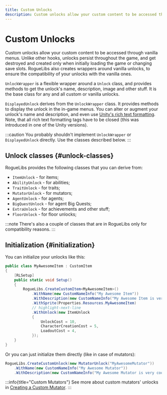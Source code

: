 ```yaml
---
title: Custom Unlocks
description: Custom unlocks allow your custom content to be accessed through vanilla menus. Unlike other hooks, unlocks persist throughout the game, and get destroyed and created only when initially loading the game or changing save slots. RogueLibs also creates wrappers around vanilla unlocks, to ensure the compatibility of your unlocks with the vanilla ones.
---
```


# Custom Unlocks

Custom unlocks allow your custom content to be accessed through vanilla menus. Unlike other hooks, unlocks persist throughout the game, and get destroyed and created only when initially loading the game or changing save slots. RogueLibs also creates wrappers around vanilla unlocks, to ensure the compatibility of your unlocks with the vanilla ones.

`UnlockWrapper` is a flexible wrapper around a `Unlock` class, and provides methods to get the unlock's name, description, image and other stuff. It is the base class for any and all custom or vanilla unlocks.

`DisplayedUnlock` derives from the `UnlockWrapper` class. It provides methods to display the unlock in the in-game menus. You can alter or augment your unlock's name and description, and even use [Unity's rich text formatting](https://docs.unity3d.com/Packages/com.unity.ugui@1.0/manual/StyledText.html). Note, that all rich text formatting tags have to be closed (this was introduced in one of the Unity versions).

:::caution
You probably shouldn't implement `UnlockWrapper` or `DisplayedUnlock` directly. Use the classes described below.
:::

## Unlock classes {#unlock-classes}

RogueLibs provides the following classes that you can derive from:

- `ItemUnlock` - for items;
- `AbilityUnlock` - for abilities;
- `TraitUnlock` - for traits;
- `MutatorUnlock` - for mutators;
- `AgentUnlock` - for agents;
- `BigQuestUnlock` - for agent Big Quests;
- `ExtraUnlock` - for achievements and other stuff;
- `FloorUnlock` - for floor unlocks;

:::note
There's also a couple of classes that are in RogueLibs only for compatibility reasons.
:::

## Initialization {#initialization}

You can initialize your unlocks like this:

```csharp title="/MyAwesomeProject/MyAwesomeItem.cs"
public class MyAwesomeItem : CustomItem
{
    [RLSetup]
    public static void Setup()
    {
        RogueLibs.CreateCustomItem<MyAwesomeItem>()
            .WithName(new CustomNameInfo("My Awesome Item"))
            .WithDescription(new CustomNameInfo("My Awesome Item is very cool and does a lot of great stuff, and it's also awesome."))
            .WithSprite(Properties.Resources.MyAwesomeItem)
            // highlight-next-line
            .WithUnlock(new ItemUnlock
            {
                UnlockCost = 10,
                CharacterCreationCost = 5,
                LoadoutCost = 4,
            });
    }
}
```

Or you can just initialize them directly (like in case of mutators):

```csharp title="/MyAwesomeProject/MyAwesomeMutators.cs"
RogueLibs.CreateCustomUnlock(new MutatorUnlock("MyAwesomeMutator"))
    .WithName(new CustomNameInfo("My Awesome Mutator"))
    .WithDescription(new CustomNameInfo("My Awesome Mutator is very cool and does a lot of great stuff, and it's also awesome."));
```

:::info{title="Custom Mutators"}
See more about custom mutators' unlocks in [Creating a Custom Mutator](../custom-mutators/create-mutator).
:::
